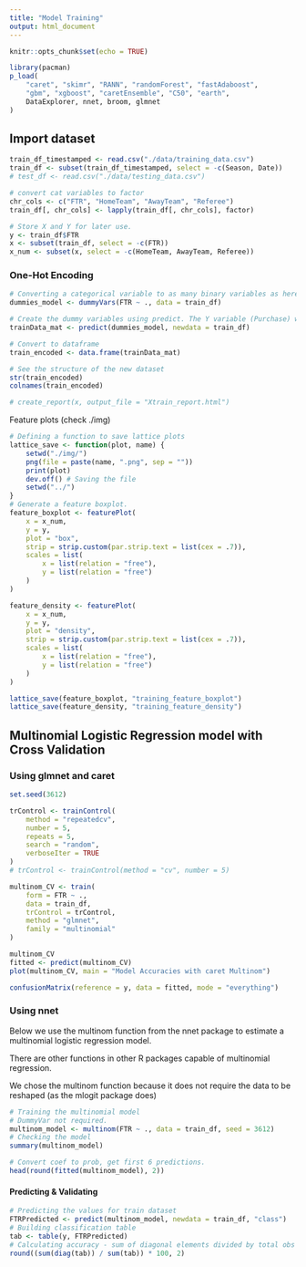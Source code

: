 ```yaml
---
title: "Model Training"
output: html_document
---
```


```r
knitr::opts_chunk$set(echo = TRUE)
```

```r
library(pacman)
p_load(
    "caret", "skimr", "RANN", "randomForest", "fastAdaboost",
    "gbm", "xgboost", "caretEnsemble", "C50", "earth",
    DataExplorer, nnet, broom, glmnet
)
```

## Import dataset
```r
train_df_timestamped <- read.csv("./data/training_data.csv")
train_df <- subset(train_df_timestamped, select = -c(Season, Date))
# test_df <- read.csv("./data/testing_data.csv")

# convert cat variables to factor
chr_cols <- c("FTR", "HomeTeam", "AwayTeam", "Referee")
train_df[, chr_cols] <- lapply(train_df[, chr_cols], factor)

# Store X and Y for later use.
y <- train_df$FTR
x <- subset(train_df, select = -c(FTR))
x_num <- subset(x, select = -c(HomeTeam, AwayTeam, Referee))
```
### One-Hot Encoding
```r
# Converting a categorical variable to as many binary variables as here are categories.
dummies_model <- dummyVars(FTR ~ ., data = train_df)

# Create the dummy variables using predict. The Y variable (Purchase) will not be present in trainData_mat.
trainData_mat <- predict(dummies_model, newdata = train_df)

# Convert to dataframe
train_encoded <- data.frame(trainData_mat)

# See the structure of the new dataset
str(train_encoded)
colnames(train_encoded)
```


```r
# create_report(x, output_file = "Xtrain_report.html")
```

Feature plots (check ./img)
```r
# Defining a function to save lattice plots
lattice_save <- function(plot, name) {
    setwd("./img/")
    png(file = paste(name, ".png", sep = ""))
    print(plot)
    dev.off() # Saving the file
    setwd("../")
}
# Generate a feature boxplot.
feature_boxplot <- featurePlot(
    x = x_num,
    y = y,
    plot = "box",
    strip = strip.custom(par.strip.text = list(cex = .7)),
    scales = list(
        x = list(relation = "free"),
        y = list(relation = "free")
    )
)

feature_density <- featurePlot(
    x = x_num,
    y = y,
    plot = "density",
    strip = strip.custom(par.strip.text = list(cex = .7)),
    scales = list(
        x = list(relation = "free"),
        y = list(relation = "free")
    )
)

lattice_save(feature_boxplot, "training_feature_boxplot")
lattice_save(feature_density, "training_feature_density")
```

## Multinomial Logistic Regression model with Cross Validation

### Using glmnet and caret
```r
set.seed(3612)

trControl <- trainControl(
    method = "repeatedcv",
    number = 5,
    repeats = 5,
    search = "random",
    verboseIter = TRUE
)
# trControl <- trainControl(method = "cv", number = 5)

multinom_CV <- train(
    form = FTR ~ .,
    data = train_df,
    trControl = trControl,
    method = "glmnet",
    family = "multinomial"
)

multinom_CV
fitted <- predict(multinom_CV)
plot(multinom_CV, main = "Model Accuracies with caret Multinom")

confusionMatrix(reference = y, data = fitted, mode = "everything")
```

### Using nnet
Below we use the multinom function from the nnet package to estimate a 
multinomial logistic regression model. 

There are other functions in other R packages capable of multinomial regression. 

We chose the multinom function because it does not require the data to be reshaped 
(as the mlogit package does)
```r
# Training the multinomial model
# DummyVar not required.
multinom_model <- multinom(FTR ~ ., data = train_df, seed = 3612)
# Checking the model
summary(multinom_model)

# Convert coef to prob, get first 6 predictions.
head(round(fitted(multinom_model), 2))
```

#### Predicting & Validating

```r
# Predicting the values for train dataset
FTRPredicted <- predict(multinom_model, newdata = train_df, "class")
# Building classification table
tab <- table(y, FTRPredicted)
# Calculating accuracy - sum of diagonal elements divided by total obs
round((sum(diag(tab)) / sum(tab)) * 100, 2)
```




